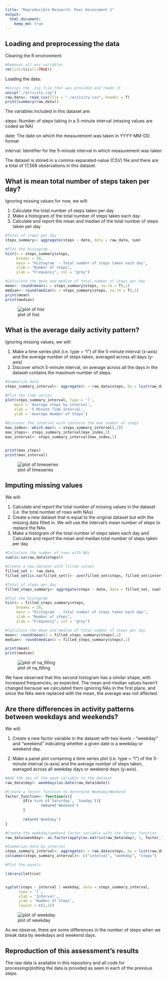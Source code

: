```yaml
---
title: "Reproducible Research: Peer Assessment 1"
output: 
  html_document:
    keep_md: true
---
```



## Loading and preprocessing the data

Clearing the R environment:
```r

#Removes all env variables
rm(list=ls(all=TRUE))
```

Loading the data:

```r
#Unzips the .zip file that was provided and reads it 
unzip("./activity.zip")
raw_data<- read.csv(file = "./activity.csv", header = T)
print(summary(raw_data))
```

The variables included in this dataset are:

steps: Number of steps taking in a 5-minute interval (missing values are coded as NA)

date: The date on which the measurement was taken in YYYY-MM-DD format

interval: Identifier for the 5-minute interval in which measurement was taken

The dataset is stored in a comma-separated-value (CSV) file and there are a total of 17,568 observations in this dataset.

## What is mean total number of steps taken per day?

Ignoring missing values for now, we will:

1. Calculate the total number of steps taken per day
2. Make a histogram of the total number of steps taken each day
3. Calculate and report the mean and median of the total number of steps taken per day

```r
#Total of steps per day
steps_summary<- aggregate(steps ~ date, data = raw_data, sum)

#Plot the histogram
hist(x = steps_summary$steps, 
     breaks = 20,
     main = "Histogram  - Total number of steps taken each day",
     xlab = "Number of steps", 
     ylab = "Frequency", col = "grey")

#Calculate the mean and median of total number of steps per day
mean<- round(mean(x = steps_summary$steps, na.rm = T),1)
median<- round(median(x = steps_summary$steps, na.rm = T),1)
print(mean)
print(median)

```
![plot of hist](figure/hist-1.png)

## What is the average daily activity pattern?

Ignoring missing values, we will:

1. Make a time series plot (i.e. type = "l") of the 5-minute interval (x-axis) and the average number of steps taken, averaged across all days (y-axis)
2. Discover which 5-minute interval, on average across all the days in the dataset contains the maximum number of steps.

```r

#Summarize data
steps_summary_interval<- aggregate(x = raw_data$steps, by = list(raw_data$interval), FUN = mean, na.rm = T)

#Plot the time series
plot(steps_summary_interval, type = 'l',
    main = 'Average steps by interval',
    xlab = '5 Minute Time Interval',
    ylab = 'Average Number of Steps')
        
#Discover the interval wich contains the max number of steps
max_index<- which.max(x = steps_summary_interval[,2])
max_steps<- steps_summary_interval[max_index,2]
max_interval<- steps_summary_interval[max_index,1]


print(max_steps)
print(max_interval)
```
![plot of timeseries](figure/timeseries-1.png)

## Imputing missing values

We will:

1. Calculate and report the total number of missing values in the dataset (i.e. the total number of rows with NAs)
2. Create a new dataset that is equal to the original dataset but with the missing data filled in. We will use the interval's mean number of steps to replace the NAs
3. Make a histogram of the total number of steps taken each day and Calculate and report the mean and median total number of steps taken per day

```r
#Calculate the number of rows with NAs
sum(is.na(raw_data$steps))

#Create a new dataset with filled values
filled_set <- raw_data
filled_set[is.na(filled_set)]<- ave(filled_set$steps, filled_set$interval,FUN = function(x) mean(x, na.rm = TRUE))[is.na(filled_set$steps)]

#Total of steps per day
filled_steps_summary<- aggregate(steps ~ date, data = filled_set, sum)

#Plot the histogram
hist(x = filled_steps_summary$steps, 
     breaks = 20,
     main = "Histogram  - Total number of steps taken each day",
     xlab = "Number of steps", 
     ylab = "Frequency", col = "grey")

#Calculate the mean and median of total number of steps per day
mean<- round(mean(x = filled_steps_summary$steps),1)
median<- round(median(x = filled_steps_summary$steps),1)

print(mean)
print(median)

````
![plot of na_filling](figure/na_filling-1.png)


We have observed that this second histogram has a similar shape, with increased frequencies, as expected. The mean and median values haven't changed because we calculated them ignoring NAs in the first place, and since the NAs were replaced with the mean, the average was not affected.  

## Are there differences in activity patterns between weekdays and weekends?

We will:

1. Create a new factor variable in the dataset with two levels - "weekday" and "weekend" indicating whether a given date is a weekday or weekend day.

2. Make a panel plot containing a time series plot (i.e. type = "l") of the 5-minute interval (x-axis) and the average number of steps taken, averaged across all weekday days or weekend days (y-axis). 

```r
#Add the day of the week variable to the dataset
raw_data$day<- weekdays(as.Date(raw_data$date))

#Create a factor function to determine Weekday/Weekend
factor_function<- function(x){
        if(x %in% c('Saturday', 'Sunday')){
                return('Weekend')
        }
        
        return('Weekday')
}

#Create the weekday/weekend factor variable with the factor function
raw_data$weekday<- as.factor(apply(as.matrix(raw_data$day), 1, factor_function))

#Summarize data by interval 
steps_summary_interval<- aggregate(x = raw_data$steps, by = list(raw_data$interval, raw_data$weekday), FUN = mean, na.rm = T)
colnames(steps_summary_interval)<- c("interval", "weekday", "steps")

#Plot the panels

library(lattice)


xyplot(steps ~ interval | weekday, data = steps_summary_interval,
      type = 'l',
      xlab = 'Interval',
      ylab = 'Number of Steps',
      layout = c(1,2))

```

![plot of weekday](figure/weekday-1.png) 

As we observe, there are some differences in the number of steps when we break data by weekdays and weekend days. 

## Reproduction of this assessment's results

The raw data is available in this repository and all code for processing/plotting the data is provided as seen in each of the previous steps.